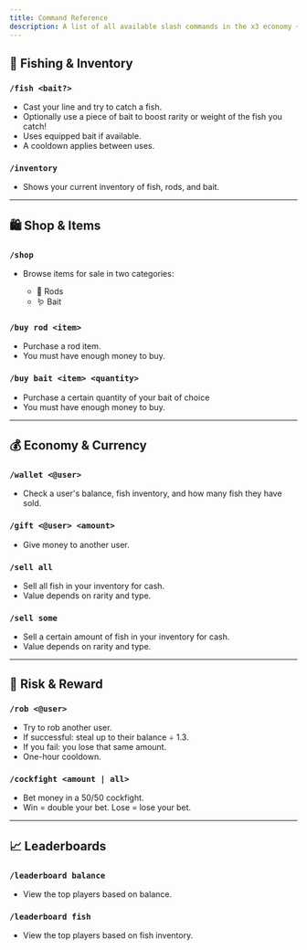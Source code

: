 ```yaml
---
title: Command Reference
description: A list of all available slash commands in the x3 economy + fishing bot.
---
```


## 🎣 Fishing & Inventory

### `/fish <bait?>`

* Cast your line and try to catch a fish.
* Optionally use a piece of bait to boost rarity or weight of the fish you catch!
* Uses equipped bait if available.
* A cooldown applies between uses.

### `/inventory`

* Shows your current inventory of fish, rods, and bait.

---

## 🛍️ Shop & Items

### `/shop`

* Browse items for sale in two categories:

  * 🎣 Rods
  * 🪱 Bait

### `/buy rod <item>`

* Purchase a rod item.
* You must have enough money to buy.

### `/buy bait <item> <quantity>`

* Purchase a certain quantity of your bait of choice
* You must have enough money to buy.

---

## 💰 Economy & Currency

### `/wallet <@user>`

* Check a user's balance, fish inventory, and how many fish they have sold.

### `/gift <@user> <amount>`

* Give money to another user.

### `/sell all`

* Sell all fish in your inventory for cash.
* Value depends on rarity and type.

### `/sell some`

* Sell a certain amount of fish in your inventory for cash.
* Value depends on rarity and type.

---

## 🎲 Risk & Reward

### `/rob <@user>`

* Try to rob another user.
* If successful: steal up to their balance ÷ 1.3.
* If you fail: you lose that same amount.
* One-hour cooldown.

### `/cockfight <amount | all>`

* Bet money in a 50/50 cockfight.
* Win = double your bet. Lose = lose your bet.

---

## 📈 Leaderboards

### `/leaderboard balance`

* View the top players based on balance.

### `/leaderboard fish`

* View the top players based on fish inventory.